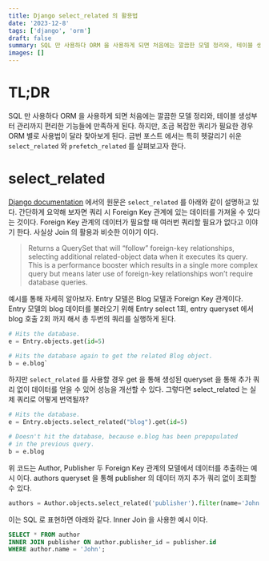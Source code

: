 ```yaml
---
title: Django select_related 의 활용법
date: '2023-12-8'
tags: ['django', 'orm']
draft: false
summary: SQL 만 사용하다 ORM 을 사용하게 되면 처음에는 깔끔한 모델 정리와, 테이블 생성부터 관리까지 편리한 기능들에 만족하게 된다. 하지만, 조금 복잡한 쿼리가 필요한 경우 ORM 별로 사용법이 달라 찾아보게 된다. 금번 포스트 에서는 특히 헷갈리기 쉬운 `select_related` 와 `prefetch_related` 를 살펴보고자 한다.
images: []
---
```


# TL;DR

SQL 만 사용하다 ORM 을 사용하게 되면 처음에는 깔끔한 모델 정리와, 테이블 생성부터 관리까지 편리한 기능들에 만족하게 된다. 하지만, 조금 복잡한 쿼리가 필요한 경우 ORM 별로 사용법이 달라 찾아보게 된다. 금번 포스트 에서는 특히 헷갈리기 쉬운 `select_related` 와 `prefetch_related` 를 살펴보고자 한다.

# select_related

[Django documentation](https://docs.djangoproject.com/ko/5.0/ref/models/querysets/#select-related) 에서의 원문은 `select_related` 를 아래와 같이 설명하고 있다. 간단하게 요약해 보자면 쿼리 시 Foreign Key 관계에 있는 데이터를 가져올 수 있다는 것이다. Foreign Key 관계의 데이터가 필요할 때 여러번 쿼리할 필요가 없다고 이야기 한다. 사실상 Join 의 활용과 비슷한 이야기 이다.

> Returns a QuerySet that will “follow” foreign-key relationships, selecting additional related-object data when it executes its query. This is a performance booster which results in a single more complex query but means later use of foreign-key relationships won’t require database queries.

예시를 통해 자세히 알아보자. Entry 모델은 Blog 모델과 Foreign Key 관계이다. Entry 모델의 blog 데이터를 불러오기 위해 Entry select 1회, entry queryset 에서 blog 호출 2회 까지 해서 총 두번의 쿼리를 실행하게 된다.

```python
# Hits the database.
e = Entry.objects.get(id=5)

# Hits the database again to get the related Blog object.
b = e.blog`
```

하지만 `select_related` 를 사용할 경우 get 을 통해 생성된 queryset 을 통해 추가 쿼리 없이 데이터를 얻을 수 있어 성능을 개선할 수 있다. 그렇다면 select_related 는 실제 쿼리로 어떻게 번역될까?

```python
# Hits the database.
e = Entry.objects.select_related("blog").get(id=5)

# Doesn't hit the database, because e.blog has been prepopulated
# in the previous query.
b = e.blog
```

위 코드는 Author, Publisher 두 Foreign Key 관계의 모델에서 데이터를 추출하는 예시 이다. authors queryset 을 통해 publisher 의 데이터 까지 추가 쿼리 없이 조회할 수 있다. 
```python
authors = Author.objects.select_related('publisher').filter(name='John')
```

이는 SQL 로 표현하면 아래와 같다. Inner Join 을 사용한 예시 이다.

```sql
SELECT * FROM author
INNER JOIN publisher ON author.publisher_id = publisher.id
WHERE author.name = 'John';
```

